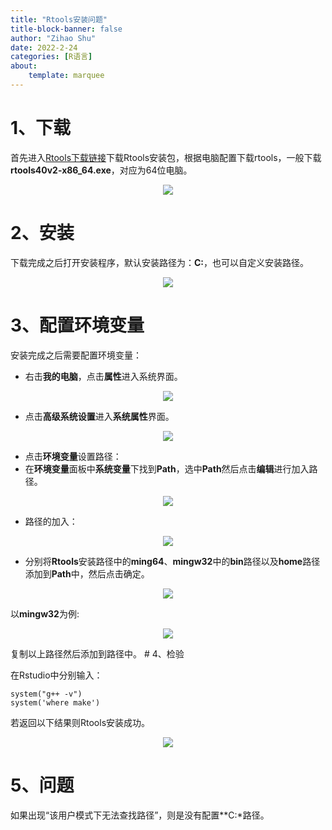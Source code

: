 ```yaml
---
title: "Rtools安装问题"
title-block-banner: false
author: "Zihao Shu"
date: 2022-2-24
categories: [R语言]
about: 
    template: marquee
---
```

# 1、下载
首先进入[Rtools下载链接](https://cran.rstudio.com/bin/windows/Rtools/)下载Rtools安装包，根据电脑配置下载rtools，一般下载**rtools40v2-x86_64.exe**，对应为64位电脑。

<center>![](1.png)</center>

# 2、安装

下载完成之后打开安装程序，默认安装路径为：**C:\rtools40**，也可以自定义安装路径。

<center>![](2.png)</center>


# 3、配置环境变量

安装完成之后需要配置环境变量：

   * 右击**我的电脑**，点击**属性**进入系统界面。

<center>![](3.png)</center>


   * 点击**高级系统设置**进入**系统属性**界面。

<center>![](4.png)</center>


   * 点击**环境变量**设置路径：
   * 在**环境变量**面板中**系统变量**下找到**Path**，选中**Path**然后点击**编辑**进行加入路径。

<center>![](5.png)</center>



   * 路径的加入：

<center>![](6.png)</center>


   * 分别将**Rtools**安装路径中的**ming64**、**mingw32**中的**bin**路径以及**home**路径添加到**Path**中，然后点击确定。


<center>![](7.png)</center>

以**mingw32**为例:

<center>![](8.png)</center>

复制以上路径然后添加到路径中。
# 4、检验

在Rstudio中分别输入：

```
system("g++ -v")
system('where make')
```

若返回以下结果则Rtools安装成功。

<center>![](9.png)</center>

# 5、问题

如果出现“该用户模式下无法查找路径”，则是没有配置**C:\rtools40\home**路径。
